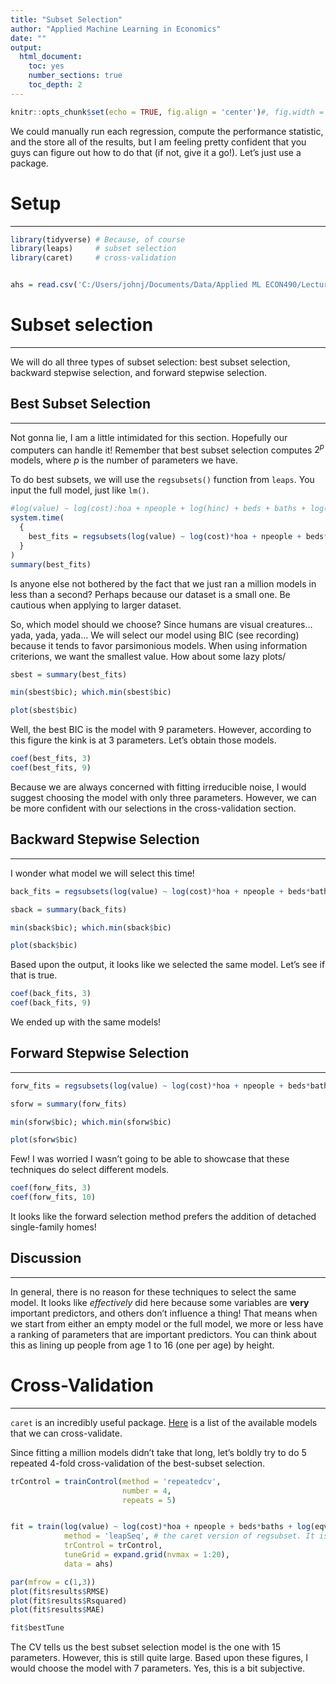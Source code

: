 ```yaml
---
title: "Subset Selection"
author: "Applied Machine Learning in Economics"
date: ""
output: 
  html_document:
    toc: yes
    number_sections: true
    toc_depth: 2
---
```


```r
knitr::opts_chunk$set(echo = TRUE, fig.align = 'center')#, fig.width = 4, fig.height = 2.25)
```


We could manually run each regression, compute the performance statistic, and the store all of the results, but I am feeling pretty confident that you guys can figure out how to do that (if not, give it a go!).
Let's just use a package.

# Setup
************************************************************
```r
library(tidyverse) # Because, of course
library(leaps)     # subset selection
library(caret)     # cross-validation


ahs = read.csv('C:/Users/johnj/Documents/Data/Applied ML ECON490/Lecture Data/lecture data continuous.csv')
```

# Subset selection
*****************************

We will do all three types of subset selection: best subset selection, backward stepwise selection, and forward stepwise selection.


## Best Subset Selection
***************************************************

Not gonna lie, I am a little intimidated for this section. 
Hopefully our computers can handle it!
Remember that best subset selection computes $2^p$ models, where $p$ is the number of parameters we have.

To do best subsets, we will use the `regsubsets()` function from `leaps`. 
You input the full model, just like `lm()`.

```r
#log(value) ~ log(cost):hoa + npeople + log(hinc) + beds + baths + log(eqvval) + lotsize + yos + condo + garage + I(bld == 'Mobile Home') + poly(math, 2) - hoa
system.time(
  {
    best_fits = regsubsets(log(value) ~ log(cost)*hoa + npeople + beds*baths + log(eqvval) + lotsize + yos + garage + bld + poly(math, 2) + crime + hinf + houtf, ahs, nvmax = Inf)
  }
)
summary(best_fits)
```
Is anyone else not bothered by the fact that we just ran a million models in less than a second?
Perhaps because our dataset is a small one.
Be cautious when applying to larger dataset. 

So, which model should we choose?
Since humans are visual creatures... yada, yada, yada...
We will select our model using BIC (see recording) because it tends to favor parsimonious models.
When using information criterions, we want the smallest value.
How about some lazy plots/
```r
sbest = summary(best_fits)

min(sbest$bic); which.min(sbest$bic)

plot(sbest$bic)
```
Well, the best BIC is the model with 9 parameters. 
However, according to this figure the kink is at 3 parameters. 
Let's obtain those models.

```r
coef(best_fits, 3)
coef(best_fits, 9)
```

Because we are always concerned with fitting irreducible noise, I would suggest choosing the model with only three parameters.
However, we can be more confident with our selections in the cross-validation section.

## Backward Stepwise Selection
******************************************
I wonder what model we will select this time!
```r
back_fits = regsubsets(log(value) ~ log(cost)*hoa + npeople + beds*baths + log(eqvval) + lotsize + yos + garage + bld + poly(math, 2) + crime + hinf + houtf, ahs, nvmax = Inf, method = 'backward')

sback = summary(back_fits)

min(sback$bic); which.min(sback$bic)

plot(sback$bic)
```

Based upon the output, it looks like we selected the same model.
Let's see if that is true.
```r
coef(back_fits, 3)
coef(back_fits, 9)
```
We ended up with the same models!

## Forward Stepwise Selection
********************************
```r
forw_fits = regsubsets(log(value) ~ log(cost)*hoa + npeople + beds*baths + log(eqvval) + lotsize + yos + garage + bld + poly(math, 2) + crime + hinf + houtf, ahs, nvmax = Inf, method = 'forward')

sforw = summary(forw_fits)

min(sforw$bic); which.min(sforw$bic)

plot(sforw$bic)
```
Few!
I was worried I wasn’t going to be able to showcase that these techniques do select different models.
```r
coef(forw_fits, 3)
coef(forw_fits, 10)
```

It looks like the forward selection method prefers the addition of detached single-family homes!

## Discussion
**********************************

In general, there is no reason for these techniques to select the same model.
It looks like *effectively* did here because some variables are **very** important predictors, and others don't influence a thing!
That means when we start from either an empty model or the full model, we more or less have a ranking of parameters that are important predictors.
You can think about this as lining up people from age 1 to 16 (one per age) by height.

# Cross-Validation
**************************************

`caret` is an incredibly useful package. 
[Here](https://topepo.github.io/caret/available-models.html) is a list of the available models that we can cross-validate.

Since fitting a million models didn't take that long, let's boldly try to do 5 repeated 4-fold cross-validation of the best-subset selection.

```r
trControl = trainControl(method = 'repeatedcv',
                         number = 4,
                         repeats = 5)


fit = train(log(value) ~ log(cost)*hoa + npeople + beds*baths + log(eqvval) + lotsize + yos + garage + bld + poly(math, 2) + crime + hinf + houtf,
            method = 'leapSeq', # the caret version of regsubset. It is outdated
            trControl = trControl,
            tuneGrid = expand.grid(nvmax = 1:20),
            data = ahs)

par(mfrow = c(1,3))
plot(fit$results$RMSE)
plot(fit$results$Rsquared)
plot(fit$results$MAE)

fit$bestTune
```
The CV tells us the best subset selection model is the one with 15 parameters. 
However, this is still quite large.
Based upon these figures, I would choose the model with 7 parameters. 
Yes, this is a bit subjective.





